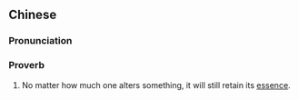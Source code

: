 {{also|万变不离其宗}}
==Chinese==
{{zh-forms|s=万变不离其宗}}

===Pronunciation===
{{zh-pron
|m=wàn biàn bù lí qí zōng
|cat=prov
}}

===Proverb===
{{zh-proverb}}

# No matter how much one alters something, it will still retain its [[essence]].